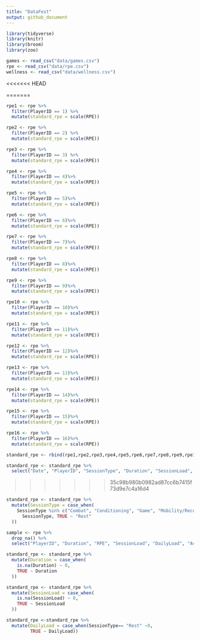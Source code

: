 ```yaml
---
title: "DataFest"
output: github_document
---
```


```r
library(tidyverse)
library(knitr)
library(broom)
library(zoo)

games <- read_csv("data/games.csv")
rpe <- read_csv("data/rpe.csv")
wellness <- read_csv("data/wellness.csv")
```

<<<<<<< HEAD




=======
```r
rpe1 <- rpe %>%
  filter(PlayerID == 1) %>%
  mutate(standard_rpe = scale(RPE))

rpe2 <- rpe %>%
  filter(PlayerID == 2) %>%
  mutate(standard_rpe = scale(RPE))

rpe3 <- rpe %>%
  filter(PlayerID == 3) %>%
  mutate(standard_rpe = scale(RPE))

rpe4 <- rpe %>%
  filter(PlayerID == 4)%>%
  mutate(standard_rpe = scale(RPE))

rpe5 <- rpe %>%
  filter(PlayerID == 5)%>%
  mutate(standard_rpe = scale(RPE))

rpe6 <- rpe %>%
  filter(PlayerID == 6)%>%
  mutate(standard_rpe = scale(RPE))

rpe7 <- rpe %>%
  filter(PlayerID == 7)%>%
  mutate(standard_rpe = scale(RPE))

rpe8 <- rpe %>%
  filter(PlayerID == 8)%>%
  mutate(standard_rpe = scale(RPE))

rpe9 <- rpe %>%
  filter(PlayerID == 9)%>%
  mutate(standard_rpe = scale(RPE))

rpe10 <- rpe %>%
  filter(PlayerID == 10)%>%
  mutate(standard_rpe = scale(RPE))

rpe11 <- rpe %>%
  filter(PlayerID == 11)%>%
  mutate(standard_rpe = scale(RPE))

rpe12 <- rpe %>%
  filter(PlayerID == 12)%>%
  mutate(standard_rpe = scale(RPE))

rpe13 <- rpe %>%
  filter(PlayerID == 13)%>%
  mutate(standard_rpe = scale(RPE))

rpe14 <- rpe %>%
  filter(PlayerID == 14)%>%
  mutate(standard_rpe = scale(RPE))

rpe15 <- rpe %>%
  filter(PlayerID == 15)%>%
  mutate(standard_rpe = scale(RPE))

rpe16 <- rpe %>%
  filter(PlayerID == 16)%>%
  mutate(standard_rpe = scale(RPE))

standard_rpe <- rbind(rpe1,rpe2,rpe3,rpe4,rpe5,rpe6,rpe7,rpe8,rpe9,rpe10,rpe11,rpe12,rpe13,rpe14,rpe15,rpe16)

standard_rpe <- standard_rpe %>% 
  select("Date", "PlayerID", "SessionType", "Duration", "SessionLoad", "DailyLoad", "AcuteLoad", "ChronicLoad", "standard_rpe")
```
>>>>>>> 35c98b980b0982ad87cc6b7415f73d9e7c4a16d4

```r
standard_rpe <- standard_rpe %>%
  mutate(SessionType = case_when(
    SessionType %in% c("Combat", "Conditioning", "Game", "Mobility/Recovery", "Skills", "Speed", "Strength") ~ 
      SessionType, TRUE ~ "Rest"
  ))

sample <- rpe %>%
  drop_na() %>%
  select("PlayerID", "Duration", "RPE", "SessionLoad", "DailyLoad", "AcuteLoad", "ChronicLoad", "AcuteChronicRatio", "ObjectiveRating", "FocusRating")
```

```r
standard_rpe <- standard_rpe %>%
  mutate(Duration = case_when(
    is.na(Duration) ~ 0,
    TRUE ~ Duration
  ))

standard_rpe <- standard_rpe %>%
  mutate(SessionLoad = case_when(
    is.na(SessionLoad) ~ 0,
    TRUE ~ SessionLoad
  ))

standard_rpe <-standard_rpe %>%
  mutate(DailyLoad = case_when(SessionType== "Rest" ~0, 
         TRUE ~ DailyLoad))

  


```

